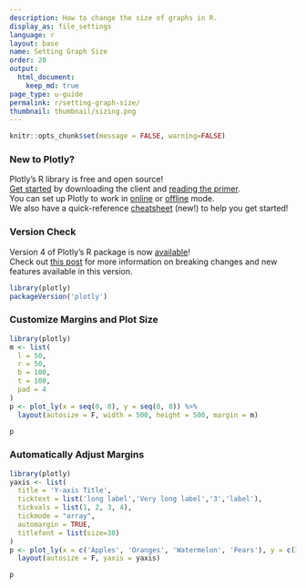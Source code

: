 ```yaml
---
description: How to change the size of graphs in R.
display_as: file_settings
language: r
layout: base
name: Setting Graph Size
order: 20
output:
  html_document:
    keep_md: true
page_type: u-guide
permalink: r/setting-graph-size/
thumbnail: thumbnail/sizing.png
---
```


```r
knitr::opts_chunk$set(message = FALSE, warning=FALSE)
```
### New to Plotly?

Plotly's R library is free and open source!<br>
[Get started](https://plot.ly/r/getting-started/) by downloading the client and [reading the primer](https://plot.ly/r/getting-started/).<br>
You can set up Plotly to work in [online](https://plot.ly/r/getting-started/#hosting-graphs-in-your-online-plotly-account) or [offline](https://plot.ly/r/offline/) mode.<br>
We also have a quick-reference [cheatsheet](https://images.plot.ly/plotly-documentation/images/r_cheat_sheet.pdf) (new!) to help you get started!

### Version Check

Version 4 of Plotly's R package is now [available](https://plot.ly/r/getting-started/#installation)!<br>
Check out [this post](http://moderndata.plot.ly/upgrading-to-plotly-4-0-and-above/) for more information on breaking changes and new features available in this version.
```r
library(plotly)
packageVersion('plotly')
```

### Customize Margins and Plot Size
```r
library(plotly)
m <- list(
  l = 50,
  r = 50,
  b = 100,
  t = 100,
  pad = 4
)
p <- plot_ly(x = seq(0, 8), y = seq(0, 8)) %>%
  layout(autosize = F, width = 500, height = 500, margin = m)

p
```

### Automatically Adjust Margins
```r
library(plotly)
yaxis <- list(
  title = 'Y-axis Title',
  ticktext = list('long label','Very long label','3','label'),
  tickvals = list(1, 2, 3, 4),
  tickmode = "array",
  automargin = TRUE,
  titlefont = list(size=30)
)
p <- plot_ly(x = c('Apples', 'Oranges', 'Watermelon', 'Pears'), y = c(3, 1, 2, 4), width = 500, height = 500, type = 'bar') %>%
  layout(autosize = F, yaxis = yaxis)

p
```